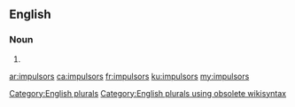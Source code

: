 ==English==

===Noun===
{{head|en}}

# {{plural of|impulsor}}

[[Category:English plurals]][[Category:English plurals using obsolete wikisyntax]]

[[ar:impulsors]]
[[ca:impulsors]]
[[fr:impulsors]]
[[ku:impulsors]]
[[my:impulsors]]